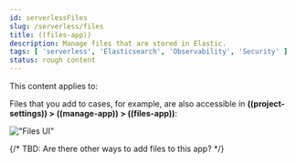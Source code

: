 ```yaml
---
id: serverlessFiles
slug: /serverless/files
title: ((files-app))
description: Manage files that are stored in Elastic.
tags: [ 'serverless', 'Elasticsearch', 'Observability', 'Security' ]
status: rough content
---
```


This content applies to: <DocBadge template="elasticsearch" slug="/serverless/elasticsearch/what-is-elasticsearch-serverless" /> <DocBadge template="observability" slug="/serverless/observability/what-is-observability-serverless" /> <DocBadge template="security" slug="/serverless/security/what-is-security-serverless" /> 

Files that you add to cases, for example, are also accessible in **((project-settings)) > ((manage-app)) > ((files-app))**:

!["Files UI"](images/file-management.png)

{/* TBD: Are there other ways to add files to this app? */}
